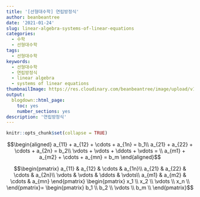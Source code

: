 ```yaml
---
title: '[선형대수학] 연립방정식'
author: beanbeantree
date: '2021-01-24'
slug: linear-algebra-systems-of-linear-equations
categories:
  - 수학
  - 선형대수학
tags:
  - 선형대수학
keywords:
  - 선형대수학
  - 연립방정식
  - linear algebra
  - systems of linear equations
thumbnailImage: https://res.cloudinary.com/beanbeantree/image/upload/v1611464423/1280px-Linear_subspaces_with_shading.svg_1_u0osss.png
output:
  blogdown::html_page:
    toc: yes
    number_sections: yes
description: '연립방정식'
---
```


```r
knitr::opts_chunk$set(collapse = TRUE)
```

$$\begin{aligned}
  a_{11} + a_{12} + \cdots + a_{1n} = b_1\\
  a_{21} + a_{22} + \cdots + a_{2n} = b_2\\
  \vdots + \vdots + \ddots + \vdots = \\
  a_{m1} + a_{m2} + \cdots + a_{mn} = b_m
\end{aligned}$$



$$\begin{pmatrix}
  a_{11} & a_{12} & \cdots & a_{1n}\\
  a_{21} & a_{22} & \cdots & a_{2n}\\
  \vdots & \vdots & \ddots & \vdots\\
  a_{m1} & a_{m2} & \cdots & a_{mn}
\end{pmatrix}
\begin{pmatrix}
  x_1 \\
  x_2 \\
  \vdots \\
  x_n \\
\end{pmatrix}=
\begin{pmatrix}
  b_1 \\
  b_2 \\
  \vdots \\
  b_m \\
\end{pmatrix}$$


